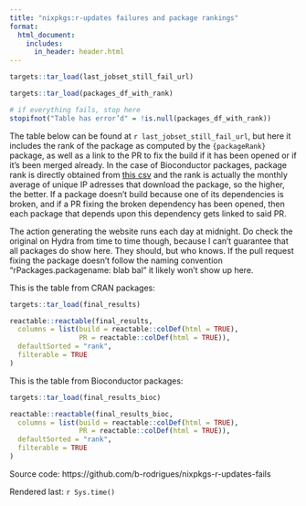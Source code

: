 ```yaml
---
title: "nixpkgs:r-updates failures and package rankings"
format: 
  html_document:
    includes:
      in_header: header.html
---
```


```r

targets::tar_load(last_jobset_still_fail_url)

targets::tar_load(packages_df_with_rank)

# if everything fails, stop here
stopifnot("Table has error’d" = !is.null(packages_df_with_rank))

```

The table below can be found at `r last_jobset_still_fail_url`, but here it
includes the rank of the package as computed by the `{packageRank}` package, as
well as a link to the PR to fix the build if it has been opened or if it's been
merged already. In the case of Bioconductor packages, package rank is directly
obtained from [this
csv](https://bioconductor.org/packages/stats/bioc/bioc_pkg_scores.tab) and the
rank is actually the monthly average of unique IP adresses that download the
package, so the higher, the better. If a package doesn't build because one of
its dependencies is broken, and if a PR fixing the broken dependency has been
opened, then each package that depends upon this dependency gets linked to said
PR.

The action generating the website runs each day at midnight. Do check the
original on Hydra from time to time though, because I can't guarantee that all
packages do show here. They should, but who knows. If the pull request fixing
the package doesn't follow the naming convention "rPackages.packagename: blab
bal" it likely won't show up here.

This is the table from CRAN packages:

```r
targets::tar_load(final_results)

reactable::reactable(final_results,
  columns = list(build = reactable::colDef(html = TRUE),
                 PR = reactable::colDef(html = TRUE)),
  defaultSorted = "rank",
  filterable = TRUE
)

```

This is the table from Bioconductor packages:

```r
targets::tar_load(final_results_bioc)

reactable::reactable(final_results_bioc,
  columns = list(build = reactable::colDef(html = TRUE),
                 PR = reactable::colDef(html = TRUE)),
  defaultSorted = "rank",
  filterable = TRUE
)

```

Source code: https://github.com/b-rodrigues/nixpkgs-r-updates-fails

Rendered last: `r Sys.time()`
